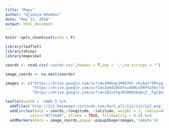 ---
title: "Maps"
author: "Ajinkya Khamkar"
date: "May 31, 2018"
output: html_document
---

```{r setup, include=FALSE,warning=FALSE,error=FALSE,comment=NA}
knitr::opts_chunk$set(echo = F)
```

```{r code}

library(leaflet)
library(shiny)
library(mapview)

coords <- read.csv('coords.csv',header = T,sep = ',',na.strings = "")

image_coords <- na.omit(coords)

images <- c("https://drive.google.com/uc?id=1M4bnpJM967VC-nSiAqfr5Mtygj4Qvg3K",
            "https://drive.google.com/uc?id=1UmdIBEOfnu46MishRPXo59jrxOS8MGKR",
            "https://drive.google.com/uc?id=1B2xJYqJR390656q6sZ__FgCQxS3-REc-")

leaflet(width = '100%') %>%
  addTiles('http://{s}.basemaps.cartocdn.com/dark_all/{z}/{x}/{y}.png') %>%
  addCircles(data = coords,~longitude, ~latitude, weight = 3, radius=40, 
           color="#ffa500", stroke = TRUE, fillOpacity = 0.8) %>%
  addMarkers(data = image_coords,popup =popupImage(images,'remote'))

```